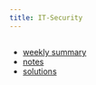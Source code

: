 ```yaml
---
title: IT-Security
---
```


## 

* [weekly summary](./sum.qmd)
* [notes](https://igor-dimi.github.io/its-notes-ws24/)
* [solutions](https://igor-dimi.github.io/its-sol-ws24/)